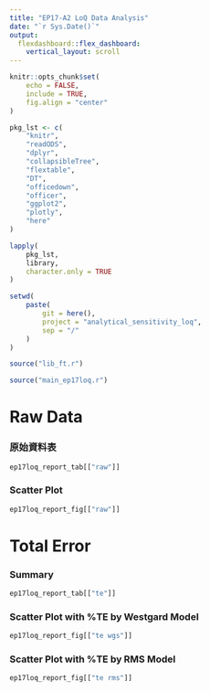 ```yaml
---
title: "EP17-A2 LoQ Data Analysis"
date: "`r Sys.Date()`"
output: 
  flexdashboard::flex_dashboard:
    vertical_layout: scroll
---
```


```r
knitr::opts_chunk$set(
    echo = FALSE,
    include = TRUE,
    fig.align = "center"
)
```

```r
pkg_lst <- c(
    "knitr",
    "readODS",
    "dplyr",
    "collapsibleTree",
    "flextable",
    "DT",
    "officedown",
    "officer",
    "ggplot2",
    "plotly",
    "here"
)

lapply(
    pkg_lst,
    library,
    character.only = TRUE
)

setwd(
    paste(
        git = here(),
        project = "analytical_sensitivity_loq",
        sep = "/"
    )
)

source("lib_ft.r")
```

```r
source("main_ep17loq.r")
```



Raw Data
================

### 原始資料表

```r
ep17loq_report_tab[["raw"]]
```

### Scatter Plot

```r
ep17loq_report_fig[["raw"]]
```


Total Error
================

### Summary

```r
ep17loq_report_tab[["te"]]
```

### Scatter Plot with %TE by Westgard Model

```r
ep17loq_report_fig[["te wgs"]]
```

### Scatter Plot with %TE by RMS Model

```r
ep17loq_report_fig[["te rms"]]
```
